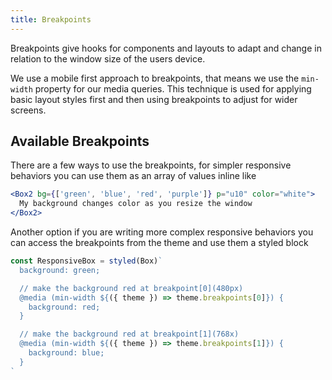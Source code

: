 ```yaml
---
title: Breakpoints
---
```



Breakpoints give hooks for components and layouts to adapt and change in relation to the window size of the users device.

We use a mobile first approach to breakpoints, that means we use the `min-width` property for our media queries. This technique is used for applying basic layout styles first and then using breakpoints to adjust for wider screens.

## Available Breakpoints

<BreakpointTable />

There are a few ways to use the breakpoints, for simpler responsive behaviors you can use them as an array of values inline like

```jsx
<Box2 bg={['green', 'blue', 'red', 'purple']} p="u10" color="white">
  My background changes color as you resize the window
</Box2>
```

Another option if you are writing more complex responsive behaviors you can access the breakpoints from the theme and use them a styled block

```js static
const ResponsiveBox = styled(Box)`
  background: green;

  // make the background red at breakpoint[0](480px)
  @media (min-width ${({ theme }) => theme.breakpoints[0]}) {
    background: red;
  }

  // make the background red at breakpoint[1](768x)
  @media (min-width ${({ theme }) => theme.breakpoints[1]}) {
    background: blue;
  }
`
```
